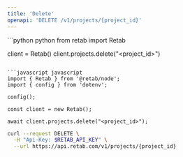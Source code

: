 ```yaml
---
title: 'Delete'
openapi: 'DELETE /v1/projects/{project_id}'
---
```


<RequestExample>
```python python
from retab import Retab

client = Retab()
client.projects.delete("<project_id>")
```

```javascript javascript
import { Retab } from '@retab/node';
import { config } from 'dotenv';

config();

const client = new Retab();

await client.projects.delete("<project_id>");
```

```bash curl
curl --request DELETE \
  -H "Api-Key: $RETAB_API_KEY" \
  --url https://api.retab.com/v1/projects/{project_id}
```

</RequestExample>
